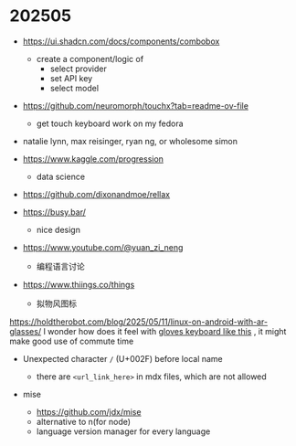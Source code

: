 # 202505

- https://ui.shadcn.com/docs/components/combobox
  - create a component/logic of 
    - select provider
    - set API key
    - select model


- https://github.com/neuromorph/touchx?tab=readme-ov-file
  - get touch keyboard work on my fedora

- natalie lynn, max reisinger, ryan ng, or wholesome simon
- https://www.kaggle.com/progression
  - data science




- https://github.com/dixonandmoe/rellax 


- https://busy.bar/
  - nice design

- https://www.youtube.com/@yuan_zi_neng
  - 编程语言讨论

- https://www.thiings.co/things
  - 拟物风图标

https://holdtherobot.com/blog/2025/05/11/linux-on-android-with-ar-glasses/ I wonder how does it feel with [gloves keyboard like this](https://protopedia.net/prototype/1562) , it might make good use of commute time

- Unexpected character `/` (U+002F) before local name
  - there are `<url_link_here>` in mdx files, which are not allowed

- mise
  - https://github.com/jdx/mise
  - alternative to n(for node)
  - language version manager for every language
